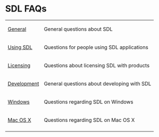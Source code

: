 = SDL FAQs =

{|
|[[FAQGeneral|General]] 
|General questions about SDL 
|-
|[[FAQUsingSDL|Using SDL]] 
|Questions for people using SDL applications 
|-
|[[FAQLicensing|Licensing]] 
|Questions about licensing SDL with products 
|-
|[[FAQDevelopment|Development]] 
|General questions about developing with SDL 
|-
|[[FAQWindows|Windows]] 
|Questions regarding SDL on Windows 
|-
|[[FAQMacOSX|Mac OS X]] 
|Questions regarding SDL on Mac OS X 
|-
|}
